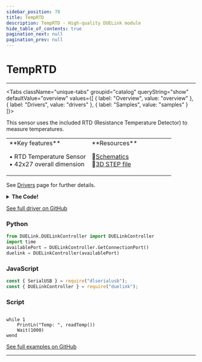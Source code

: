 ```yaml
---
sidebar_position: 78
title: TempRTD
description: TempRTD - High-quality DUELink module
hide_table_of_contents: true
pagination_next: null
pagination_prev: null
---
```



# TempRTD

<ImageSection 
  product="setemprtd-a"
  tagline="TempRTD Sensor"
/>

---

<Tabs className="unique-tabs" groupid="catalog" queryString="show" defaultValue="overview"
  values={[
    {
        label: "Overview",
        value: "overview"
    },
    {
        label: "Drivers",
        value: "drivers"
    },
    {
        label: "Samples",
        value: "samples"
    }
]}>

<TabItem value="overview">

This sensor uses the included RTD (Resistance Temperature Detector) to measure temperatures.

<table><td width='50%'>
**Key features**

• RTD Temperature Sensor<br/>
• 42x27 overall dimension<br/>

</td><td width='50%'>
**Resources**
 
📄[Schematics](/sch/gdl-setemprtd-a.pdf)<br/>
🔩[3D STEP file](/3d/gdl-setemprtd-a.step)<br/>
</td></table>

</TabItem>

<TabItem value="drivers">

See [Drivers](/docs/engine/drivers) page for further details.

<details>
<summary><strong>The Code!</strong></summary>

**TempRTD Driver**

```batch
##### Distance Driver #####
## Preliminary driver. Needs work!

fn DVer()
    return 0.1
fend

Alias(cs=4,rdy=3)

fn MaxRead(a, b1)
    a = a & (~0x00)
    DWrite(cs,0) 
    SpiWr(a)
    SpiWrs(0,b1)
    DWrite(cs,1)
fend

fn MaxWrite(a,d)
    a = a | 0x80  
    DWrite(cs,0)
    SpiWr(a)
    SpiWr(d)
    DWrite(cs,1)
fend

fn EnBias(v)
    Dim b1[1]  
    MaxRead(0x00, b1)
    
    if (v = 1)
        b1[0] = b1[0] | 0x80
    else
        b1[0] = b1[0] & (~0x80)
    end
    
    MaxWrite(0x00, b1[0])  
fend

fn Auto(e)
    Dim b1[1] 
    MaxRead(0x00, b1)
    
    if e =1
        b1[0] = b1[0] | 0x40
    else
        b1[0] = b1[0] & (~0x40)
    end
    
    MaxWrite(0x00, b1[0])
fend

fn setWire(n)
    Dim b1[1]
    
    MaxRead(0x00, b1)
    
    if n =3
        b1[0] = b1[0] | 0x10
    else
        b1[0] = b1[0] & (~0x10)
    end
    
    MaxWrite(0x00, b1[0])
fend

fn SShort()
    Dim b1[1]
    MaxRead(0x00, b1)
    MaxWrite(0x00, b1[0] | 0x20)
fend

fn readTemp()
    EnBias(1)
    Wait(10)
    SShort()
    
    while (DRead(rdy,0) = 1)
        Wait(10)
    wend
    
    Dim b1[2]  
    MaxRead(0x01, b1) 
    d = b1[0] << 8
    d = d | b1[1]
    d = d >> 1 
    r = d * 430 / 32768
    t = (r / 100 - 1) / 0.003851   
    EnBias(0)
    
    return t  
fend

fn Init()
    SpiCfg(1,1000)
    SetWire(3)
    EnBias(0)
    Auto(0)
fend

Init()

#########################
```

</details>

[See full driver on GitHub](https://github.com/ghi-electronics/duelink-website/tree/main/static/code/drivers)

</TabItem>

<TabItem value="samples">

### Python

```python
from DUELink.DUELinkController import DUELinkController
import time
availablePort = DUELinkController.GetConnectionPort()
duelink = DUELinkController(availablePort)
```

### JavaScript

```javascript
const { SerialUSB } = require("dlserialusb");
const { DUELinkController } = require("duelink");
```

### Script

```batch

while 1
    PrintLn("Temp: ", readTemp())
    Wait(1000)
wend

```

[See full examples on GitHub](https://github.com/ghi-electronics/duelink-website/tree/main/static/code/samples)

</TabItem>

</Tabs>

---

<OrderSection
    product="DUELink TempRTD"
    partnumber="GDL-SETEMPRTD-A"
    price="$0.00"
/>

